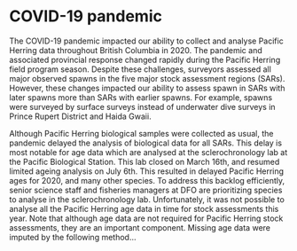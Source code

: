 # COVID-19 pandemic
<!-- COPIED FROM DATA SUMMARIES; NEEDS UPDATING -->

The COVID-19 pandemic impacted our ability to collect and analyse Pacific Herring data throughout British Columbia in 2020. 
The pandemic and associated provincial response changed rapidly during the Pacific Herring field program season. 
Despite these challenges, surveyors assessed all major observed spawns in the five major stock assessment regions (SARs). 
However, these changes impacted our ability to assess spawn in SARs with later spawns more than SARs with earlier spawns. 
For example, spawns were surveyed by surface surveys instead of underwater dive surveys in Prince Rupert District and Haida Gwaii.

Although Pacific Herring biological samples were collected as usual, the pandemic delayed the analysis of biological data for all SARs. 
This delay is most notable for age data which are analysed at the sclerochronology lab at the Pacific Biological Station.
This lab closed on March 16th, and resumed limited ageing analysis on July 6th. 
This resulted in delayed Pacific Herring ages for 2020, and many other species. 
To address this backlog efficiently, senior science staff and fisheries managers at DFO are prioritizing species to analyse in the sclerochronology lab. 
<!-- TODO: May need to edit these next few sentences -->
Unfortunately, it was not possible to analyse all the Pacific Herring age data in time for stock assessments this year. 
Note that although age data are not required for Pacific Herring stock assessments, they are an important component.
Missing age data were imputed by the following method...
